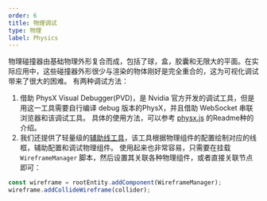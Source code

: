 ```yaml
---
order: 6
title: 物理调试
type: 物理
label: Physics
---
```


物理碰撞器由基础物理外形复合而成，包括了球，盒，胶囊和无限大的平面。在实际应用中，这些碰撞器外形很少与渲染的物体刚好是完全重合的，这为可视化调试带来了很大的困难。
有两种调试方法：
1. 借助 PhysX Visual Debugger(PVD)，是 Nvidia 官方开发的调试工具，但是用这一工具需要自行编译 debug 版本的PhysX，并且借助 WebSocket 串联浏览器和该调试工具。
具体的使用方法，可以参考 [physx.js](https://github.com/galacean/physX.js) 的Readme种的介绍。
2. 我们还提供了轻量级的[辅助线工具](https://github.com/galacean/engine-toolkit/tree/main/packages/auxiliary-lines)，该工具根据物理组件的配置绘制对应的线框，辅助配置和调试物理组件。
使用起来也非常容易，只需要在挂载 `WireframeManager` 脚本，然后设置其关联各种物理组件，或者直接关联节点即可：
```typescript
const wireframe = rootEntity.addComponent(WireframeManager);
wireframe.addCollideWireframe(collider);
```
<Playground href="/embed/physics-debug-draw" />
